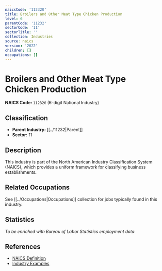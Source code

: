 ```yaml
---
naicsCode: '112320'
title: Broilers and Other Meat Type Chicken Production
level: 6
parentCode: '11232'
sectorCode: '11'
sectorTitle: ''
collection: Industries
source: naics
version: '2022'
children: []
occupations: []
---
```

# Broilers and Other Meat Type Chicken Production

**NAICS Code:** `112320` (6-digit National Industry)

## Classification

- **Parent Industry:** [[../11232|Parent]]
- **Sector:** 11

## Description

This industry is part of the North American Industry Classification System (NAICS), which provides a uniform framework for classifying business establishments.

## Related Occupations

See [[../Occupations|Occupations]] collection for jobs typically found in this industry.

## Statistics

*To be enriched with Bureau of Labor Statistics employment data*

## References

- [NAICS Definition](https://www.census.gov/naics/)
- [Industry Examples](https://www.census.gov/naics/2022NAICS/)
